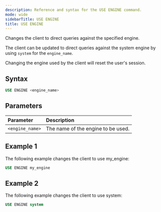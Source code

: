 ```yaml
---
description: Reference and syntax for the USE ENGINE command.
mode: wide
sidebarTitle: USE ENGINE
title: USE ENGINE
---
```



Changes the client to direct queries against the specified engine. 

The client can be updated to direct queries against the system engine by using `system` for the `engine_name`.

Changing the engine used by the client will reset the user's session.

## Syntax

```sql
USE ENGINE <engine_name>
```
## Parameters 
   

| Parameter       | Description                           |
| :-------------- | :------------------------------------ |
| `<engine_name>` | The name of the engine to be used. |

## Example 1
The following example changes the client to use my_engine:

```sql
USE ENGINE my_engine
```

## Example 2
The following example changes the client to use system:

```sql
USE ENGINE system
```
